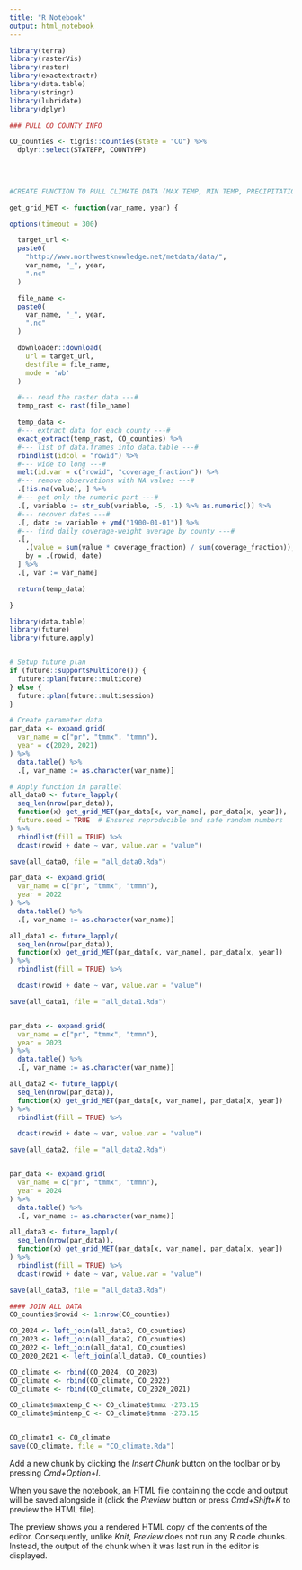 ```yaml
---
title: "R Notebook"
output: html_notebook
---
```







```r






library(terra)
library(rasterVis)
library(raster)
library(exactextractr)
library(data.table)
library(stringr)
library(lubridate)
library(dplyr)

### PULL CO COUNTY INFO

CO_counties <- tigris::counties(state = "CO") %>% 
  dplyr::select(STATEFP, COUNTYFP)
  
 
 

```


```r

#CREATE FUNCTION TO PULL CLIMATE DATA (MAX TEMP, MIN TEMP, PRECIPITATION IN MM OF WATER) 

get_grid_MET <- function(var_name, year) {

options(timeout = 300)

  target_url <- 
  paste0(
    "http://www.northwestknowledge.net/metdata/data/",
    var_name, "_", year,
    ".nc"
  )

  file_name <-
  paste0(
    var_name, "_", year,
    ".nc"
  )

  downloader::download(
    url = target_url,
    destfile = file_name,
    mode = 'wb'
  )

  #--- read the raster data ---#
  temp_rast <- rast(file_name)

  temp_data <- 
  #--- extract data for each county ---#
  exact_extract(temp_rast, CO_counties) %>% 
  #--- list of data.frames into data.table ---#
  rbindlist(idcol = "rowid") %>% 
  #--- wide to long ---#
  melt(id.var = c("rowid", "coverage_fraction")) %>% 
  #--- remove observations with NA values ---#
  .[!is.na(value), ] %>% 
  #--- get only the numeric part ---#
  .[, variable := str_sub(variable, -5, -1) %>% as.numeric()] %>% 
  #--- recover dates ---#
  .[, date := variable + ymd("1900-01-01")] %>% 
  #--- find daily coverage-weight average by county ---#
  .[, 
    .(value = sum(value * coverage_fraction) / sum(coverage_fraction)), 
    by = .(rowid, date)
  ] %>% 
  .[, var := var_name]

  return(temp_data)

}


```


```r
library(data.table)
library(future)
library(future.apply)


# Setup future plan
if (future::supportsMulticore()) {
  future::plan(future::multicore)
} else {
  future::plan(future::multisession)
}

# Create parameter data
par_data <- expand.grid(
  var_name = c("pr", "tmmx", "tmmn"),
  year = c(2020, 2021)
) %>%
  data.table() %>%
  .[, var_name := as.character(var_name)]

# Apply function in parallel
all_data0 <- future_lapply(
  seq_len(nrow(par_data)), 
  function(x) get_grid_MET(par_data[x, var_name], par_data[x, year]),
  future.seed = TRUE  # Ensures reproducible and safe random numbers
) %>%
  rbindlist(fill = TRUE) %>%
  dcast(rowid + date ~ var, value.var = "value")

save(all_data0, file = "all_data0.Rda")

par_data <- expand.grid(
  var_name = c("pr", "tmmx", "tmmn"),
  year = 2022
) %>%
  data.table() %>%
  .[, var_name := as.character(var_name)]

all_data1 <- future_lapply(
  seq_len(nrow(par_data)), 
  function(x) get_grid_MET(par_data[x, var_name], par_data[x, year])
) %>%
  rbindlist(fill = TRUE) %>%

  dcast(rowid + date ~ var, value.var = "value")

save(all_data1, file = "all_data1.Rda")


par_data <- expand.grid(
  var_name = c("pr", "tmmx", "tmmn"),
  year = 2023
) %>%
  data.table() %>%
  .[, var_name := as.character(var_name)]

all_data2 <- future_lapply(
  seq_len(nrow(par_data)), 
  function(x) get_grid_MET(par_data[x, var_name], par_data[x, year])
) %>%
  rbindlist(fill = TRUE) %>%

  dcast(rowid + date ~ var, value.var = "value")

save(all_data2, file = "all_data2.Rda")


par_data <- expand.grid(
  var_name = c("pr", "tmmx", "tmmn"),
  year = 2024
) %>%
  data.table() %>%
  .[, var_name := as.character(var_name)]

all_data3 <- future_lapply(
  seq_len(nrow(par_data)), 
  function(x) get_grid_MET(par_data[x, var_name], par_data[x, year])
) %>%
  rbindlist(fill = TRUE) %>%
  dcast(rowid + date ~ var, value.var = "value")

save(all_data3, file = "all_data3.Rda")

#### JOIN ALL DATA 
CO_counties$rowid <- 1:nrow(CO_counties)

CO_2024 <- left_join(all_data3, CO_counties)
CO_2023 <- left_join(all_data2, CO_counties)
CO_2022 <- left_join(all_data1, CO_counties)
CO_2020_2021 <- left_join(all_data0, CO_counties)

CO_climate <- rbind(CO_2024, CO_2023)
CO_climate <- rbind(CO_climate, CO_2022)
CO_climate <- rbind(CO_climate, CO_2020_2021)

CO_climate$maxtemp_C <- CO_climate$tmmx -273.15
CO_climate$mintemp_C <- CO_climate$tmmn -273.15


CO_climate1 <- CO_climate
save(CO_climate, file = "CO_climate.Rda")


```

Add a new chunk by clicking the *Insert Chunk* button on the toolbar or by pressing *Cmd+Option+I*.

When you save the notebook, an HTML file containing the code and output will be saved alongside it (click the *Preview* button or press *Cmd+Shift+K* to preview the HTML file). 

The preview shows you a rendered HTML copy of the contents of the editor. Consequently, unlike *Knit*, *Preview* does not run any R code chunks. Instead, the output of the chunk when it was last run in the editor is displayed.

